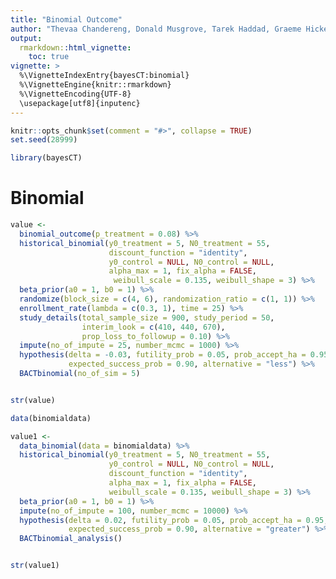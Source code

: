 ```yaml
---
title: "Binomial Outcome"
author: "Thevaa Chandereng, Donald Musgrove, Tarek Haddad, Graeme Hickey, Timothy Hanson, Theodore Lystig"
output: 
  rmarkdown::html_vignette:
    toc: true
vignette: >
  %\VignetteIndexEntry{bayesCT:binomial}
  %\VignetteEngine{knitr::rmarkdown}
  %\VignetteEncoding{UTF-8}
  \usepackage[utf8]{inputenc}
---
```



```r
knitr::opts_chunk$set(comment = "#>", collapse = TRUE)
set.seed(28999)
```

```r
library(bayesCT)
```




# Binomial

```r

value <-
  binomial_outcome(p_treatment = 0.08) %>%
  historical_binomial(y0_treatment = 5, N0_treatment = 55,
                      discount_function = "identity", 
                      y0_control = NULL, N0_control = NULL, 
                      alpha_max = 1, fix_alpha = FALSE, 
                       weibull_scale = 0.135, weibull_shape = 3) %>%
  beta_prior(a0 = 1, b0 = 1) %>%
  randomize(block_size = c(4, 6), randomization_ratio = c(1, 1)) %>%
  enrollment_rate(lambda = c(0.3, 1), time = 25) %>%
  study_details(total_sample_size = 900, study_period = 50,
                interim_look = c(410, 440, 670),
                prop_loss_to_followup = 0.10) %>%
  impute(no_of_impute = 25, number_mcmc = 1000) %>%
  hypothesis(delta = -0.03, futility_prob = 0.05, prob_accept_ha = 0.95, 
             expected_success_prob = 0.90, alternative = "less") %>%
  BACTbinomial(no_of_sim = 5)


str(value)

```



```r
data(binomialdata)

value1 <-
  data_binomial(data = binomialdata) %>%
  historical_binomial(y0_treatment = 5, N0_treatment = 55,
                      y0_control = NULL, N0_control = NULL,
                      discount_function = "identity", 
                      alpha_max = 1, fix_alpha = FALSE, 
                      weibull_scale = 0.135, weibull_shape = 3) %>%
  beta_prior(a0 = 1, b0 = 1) %>%
  impute(no_of_impute = 100, number_mcmc = 10000) %>%
  hypothesis(delta = 0.02, futility_prob = 0.05, prob_accept_ha = 0.95, 
             expected_success_prob = 0.90, alternative = "greater") %>%
  BACTbinomial_analysis()


str(value1)

```

